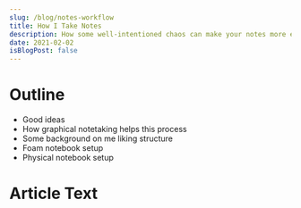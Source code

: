 ```yaml
---
slug: /blog/notes-workflow
title: How I Take Notes
description: How some well-intentioned chaos can make your notes more effective
date: 2021-02-02
isBlogPost: false
---
```


# Outline
 - Good ideas
 - How graphical notetaking helps this process
 - Some background on me liking structure
 - Foam notebook setup
 - Physical notebook setup

# Article Text